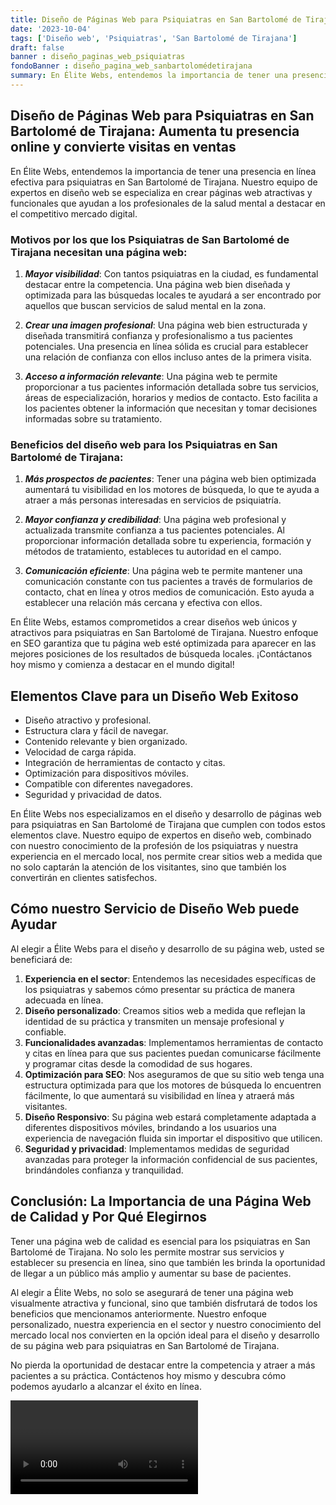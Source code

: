 ```yaml
---
title: Diseño de Páginas Web para Psiquiatras en San Bartolomé de Tirajana
date: '2023-10-04'
tags: ['Diseño web', 'Psiquiatras', 'San Bartolomé de Tirajana']
draft: false
banner : diseño_paginas_web_psiquiatras
fondoBanner : diseño_pagina_web_sanbartolomédetirajana
summary: En Élite Webs, entendemos la importancia de tener una presencia en línea efectiva para psiquiatras en San Bartolomé de Tirajana. Nuestro equipo de expertos en diseño web se especializa en crear páginas web atractivas y funcionales que ayudan a los profesionales de la salud mental a destacar en el competitivo mercado digital.
---
```


## Diseño de Páginas Web para Psiquiatras en San Bartolomé de Tirajana: Aumenta tu presencia online y convierte visitas en ventas

En Élite Webs, entendemos la importancia de tener una presencia en línea efectiva para psiquiatras en San Bartolomé de Tirajana. Nuestro equipo de expertos en diseño web se especializa en crear páginas web atractivas y funcionales que ayudan a los profesionales de la salud mental a destacar en el competitivo mercado digital.

### Motivos por los que los Psiquiatras de San Bartolomé de Tirajana necesitan una página web:

1. ***Mayor visibilidad***: Con tantos psiquiatras en la ciudad, es fundamental destacar entre la competencia. Una página web bien diseñada y optimizada para las búsquedas locales te ayudará a ser encontrado por aquellos que buscan servicios de salud mental en la zona.

2. ***Crear una imagen profesional***: Una página web bien estructurada y diseñada transmitirá confianza y profesionalismo a tus pacientes potenciales. Una presencia en línea sólida es crucial para establecer una relación de confianza con ellos incluso antes de la primera visita.

3. ***Acceso a información relevante***: Una página web te permite proporcionar a tus pacientes información detallada sobre tus servicios, áreas de especialización, horarios y medios de contacto. Esto facilita a los pacientes obtener la información que necesitan y tomar decisiones informadas sobre su tratamiento.

### Beneficios del diseño web para los Psiquiatras en San Bartolomé de Tirajana:

1. ***Más prospectos de pacientes***: Tener una página web bien optimizada aumentará tu visibilidad en los motores de búsqueda, lo que te ayuda a atraer a más personas interesadas en servicios de psiquiatría.

2. ***Mayor confianza y credibilidad***: Una página web profesional y actualizada transmite confianza a tus pacientes potenciales. Al proporcionar información detallada sobre tu experiencia, formación y métodos de tratamiento, estableces tu autoridad en el campo.

3. ***Comunicación eficiente***: Una página web te permite mantener una comunicación constante con tus pacientes a través de formularios de contacto, chat en línea y otros medios de comunicación. Esto ayuda a establecer una relación más cercana y efectiva con ellos.

En Élite Webs, estamos comprometidos a crear diseños web únicos y atractivos para psiquiatras en San Bartolomé de Tirajana. Nuestro enfoque en SEO garantiza que tu página web esté optimizada para aparecer en las mejores posiciones de los resultados de búsqueda locales. ¡Contáctanos hoy mismo y comienza a destacar en el mundo digital!

<GifSeo />

<Cta />

## Elementos Clave para un Diseño Web Exitoso

- Diseño atractivo y profesional.
- Estructura clara y fácil de navegar.
- Contenido relevante y bien organizado.
- Velocidad de carga rápida.
- Integración de herramientas de contacto y citas.
- Optimización para dispositivos móviles.
- Compatible con diferentes navegadores.
- Seguridad y privacidad de datos.

En Élite Webs nos especializamos en el diseño y desarrollo de páginas web para psiquiatras en San Bartolomé de Tirajana que cumplen con todos estos elementos clave. Nuestro equipo de expertos en diseño web, combinado con nuestro conocimiento de la profesión de los psiquiatras y nuestra experiencia en el mercado local, nos permite crear sitios web a medida que no solo captarán la atención de los visitantes, sino que también los convertirán en clientes satisfechos.

## Cómo nuestro Servicio de Diseño Web puede Ayudar

Al elegir a Élite Webs para el diseño y desarrollo de su página web, usted se beneficiará de:

1. **Experiencia en el sector**: Entendemos las necesidades específicas de los psiquiatras y sabemos cómo presentar su práctica de manera adecuada en línea.
2. **Diseño personalizado**: Creamos sitios web a medida que reflejan la identidad de su práctica y transmiten un mensaje profesional y confiable.
3. **Funcionalidades avanzadas**: Implementamos herramientas de contacto y citas en línea para que sus pacientes puedan comunicarse fácilmente y programar citas desde la comodidad de sus hogares.
4. **Optimización para SEO**: Nos aseguramos de que su sitio web tenga una estructura optimizada para que los motores de búsqueda lo encuentren fácilmente, lo que aumentará su visibilidad en línea y atraerá más visitantes.
5. **Diseño Responsivo**: Su página web estará completamente adaptada a diferentes dispositivos móviles, brindando a los usuarios una experiencia de navegación fluida sin importar el dispositivo que utilicen.
6. **Seguridad y privacidad**: Implementamos medidas de seguridad avanzadas para proteger la información confidencial de sus pacientes, brindándoles confianza y tranquilidad.

## Conclusión: La Importancia de una Página Web de Calidad y Por Qué Elegirnos

Tener una página web de calidad es esencial para los psiquiatras en San Bartolomé de Tirajana. No solo les permite mostrar sus servicios y establecer su presencia en línea, sino que también les brinda la oportunidad de llegar a un público más amplio y aumentar su base de pacientes. 

Al elegir a Élite Webs, no solo se asegurará de tener una página web visualmente atractiva y funcional, sino que también disfrutará de todos los beneficios que mencionamos anteriormente. Nuestro enfoque personalizado, nuestra experiencia en el sector y nuestro conocimiento del mercado local nos convierten en la opción ideal para el diseño y desarrollo de su página web para psiquiatras en San Bartolomé de Tirajana.

No pierda la oportunidad de destacar entre la competencia y atraer a más pacientes a su práctica. Contáctenos hoy mismo y descubra cómo podemos ayudarlo a alcanzar el éxito en línea.

<Video />

<CtaBot job='Psiquiatras' city='San Bartolomé de Tirajana'/>

<Gmaps query='San Bartolomé de Tirajana+españa+maps' />